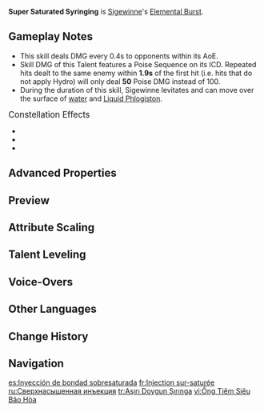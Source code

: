 {{Talent Infobox
|image         = Talent Super Saturated Syringing.png
|character     = Sigewinne
|type          = Elemental Burst
|info          = Take out a special [[Fortress of Meropide]]-made syringe and assault the area in front with waves of kindness and medicine, dealing {{Color|AoE Hydro DMG}} based on Sigewinne's max HP.<br>In addition, Sigewinne absorbs up to 2 nearby [[Sourcewater Droplet]]s within a certain range right before using the skill.
|CD            = 18s
|energyCost    = 70
|scale_att1    = Max HP
|scale_att2    = 
|utility1      = Sourcewater Droplet
|utility2      = Water Traversing
|arkhe         = 
}}
{{Description|"Hey, overdosing on medicine is no different from poison, you know, it's real dangerous! But patients need care and concern, and nobody can overdose on that!"}}
'''Super Saturated Syringing''' is [[Sigewinne]]'s [[Elemental Burst]].

==Gameplay Notes==
* This skill deals DMG every 0.4s to opponents within its AoE.
* Skill DMG of this Talent features a Poise Sequence on its ICD. Repeated hits dealt to the same enemy within '''1.9s''' of the first hit (i.e. hits that do not apply Hydro) will only deal '''50''' Poise DMG instead of 100.
* During the duration of this skill, Sigewinne levitates and can move over the surface of [[water]] and [[Liquid Phlogiston]].

;<big>Constellation Effects</big>
* {{Talent Note|constellation|4|"Can the Loveliest of Spirits Keep Decay at Bay?"}}
* {{Talent Note|constellation|5|"Can the Most Joyful of Spirits Alleviate Agony?"}}
* {{Talent Note|constellation|6|"Can the Most Radiant of Spirits Pray For Me?"}}

==Advanced Properties==
{{Advanced Properties
|title   = Skill DMG
|gu      = 1U
|icdtag  = Elemental Burst
|icdtype = 1.9s
|poise   = 100
|impulse = 2
}}

==Preview==
{{Preview
|file1 = Super Saturated Syringing Preview
}}

==Attribute Scaling==
{{Talent Scaling
|levels=13
|order=skilldmg,duration,cd,energycost
|titles=Skill DMG,Duration,CD,Energy Cost
|skilldmg_1=11.77% Max HP
|skilldmg_2=12.65% Max HP
|skilldmg_3=13.54% Max HP
|skilldmg_4=14.71% Max HP
|skilldmg_5=15.6% Max HP
|skilldmg_6=16.48% Max HP
|skilldmg_7=17.66% Max HP
|skilldmg_8=18.83% Max HP
|skilldmg_9=20.01% Max HP
|skilldmg_10=21.19% Max HP
|skilldmg_11=22.36% Max HP
|skilldmg_12=23.54% Max HP
|skilldmg_13=25.01% Max HP
|duration=2.5s
|cd=18s
|energycost=70
}}

==Talent Leveling==
{{Talent Upgrade|Sigewinne}}

==Voice-Overs==
{{Talent VO}}

==Other Languages==
{{Other Languages
|en       = Super Saturated Syringing
|zhs      = 过饱和心意注射
|zhs_rm   = Guòbǎohé Xīnyì Zhùshè
|zht      = 過飽和心意注射
|zht_rm   = Guòbǎohé Xīnyì Zhùshè
|zh_tl    = Oversaturated Care Injection
|ja       = 過飽和まごころお注射
|ja_rm    = Kahouwa Magokoro O-chuusha
|ja_tl    = Supersaturated Sincerity Injection
|ko       = 정성 듬뿍 주사
|ko_rm    = 
|ko_tl    = 
|es       = Inyección de bondad sobresaturada
|es_tl    = Injection of Oversaturated Kindness
|fr       = Injection sur-saturée
|fr_tl    = Oversaturated Injection
|ru       = Сверхнасыщенная инъекция
|ru_tl    = Super Saturated Injection
|th       = Super Saturated Syringing
|vi       = Ống Tiêm Siêu Bão Hòa
|vi_tl    = 
|de       = Übereifrige Injektion
|de_tl    = Overzealous Injection
|id       = Super Saturated Syringing
|pt       = Injeção Super Saturada
|pt_tl    = 
|tr       = Aşırı Doygun Şırınga
|tr_tl    = 
|it       = Siringa supersaturata
|it_tl    = 
}}

==Change History==
{{Change History|4.7}}

==Navigation==
{{Talent Navbox|Sigewinne}}

[[es:Inyección de bondad sobresaturada]]
[[fr:Injection sur-saturée]]
[[ru:Сверхнасыщенная инъекция]]
[[tr:Aşırı Doygun Şırınga]]
[[vi:Ống Tiêm Siêu Bão Hòa]]